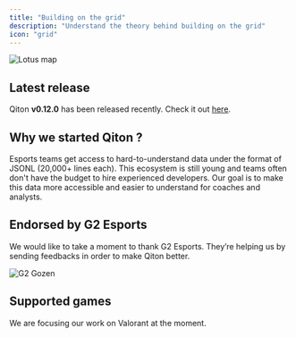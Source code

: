 ```yaml
---
title: "Building on the grid"
description: "Understand the theory behind building on the grid"
icon: "grid"
---
```


<Frame>
    <img
        src="./images/lotus_map.jpg"
        alt="Lotus map"
    />
</Frame>

## Latest release

Qiton **v0.12.0** has been released recently. Check it out [here](/miscellaneous/releases#v0-12-0).

## Why we started Qiton ?

Esports teams get access to hard-to-understand data under the format of JSONL (20,000+ lines each).
This ecosystem is still young and teams often don't have the budget to hire experienced developers.
Our goal is to make this data more accessible and easier to understand for coaches and analysts.

## Endorsed by G2 Esports

We would like to take a moment to thank G2 Esports.
They’re helping us by sending feedbacks in order to make Qiton better.

<Frame>
    <img
        src="./images/g2_gozen.jpg"
        alt="G2 Gozen"
    />
</Frame>

## Supported games

We are focusing our work on Valorant at the moment.
